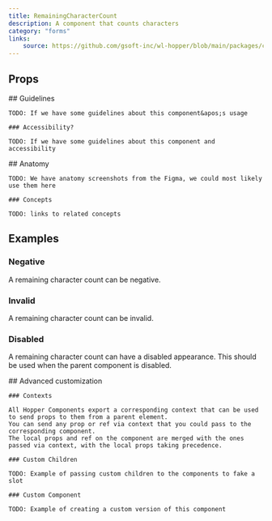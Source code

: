 ```yaml
---
title: RemainingCharacterCount
description: A component that counts characters
category: "forms"
links:
    source: https://github.com/gsoft-inc/wl-hopper/blob/main/packages/components/src/typography/Label/src/label.tsx
---
```

<Example src="inputs/docs/remainingCharacterCount/preview" isOpen />

## Props

<PropTable component="remainingCharacterCount" />

<FeatureFlag flag="next">
    ## Guidelines

    TODO: If we have some guidelines about this component&apos;s usage

    ### Accessibility?

    TODO: If we have some guidelines about this component and accessibility
</FeatureFlag>

<FeatureFlag flag="rc">
    ## Anatomy

    TODO: We have anatomy screenshots from the Figma, we could most likely use them here

    ### Concepts

    TODO: links to related concepts
</FeatureFlag>

## Examples

### Negative

A remaining character count can be negative.

<Example src="inputs/docs/remainingCharacterCount/negative"/>

### Invalid

A remaining character count can be invalid.

<Example src="inputs/docs/remainingCharacterCount/invalid"/>

### Disabled

A remaining character count can have a disabled appearance. This should be used when the parent component is disabled.

<Example src="inputs/docs/remainingCharacterCount/disabled"/>

<FeatureFlag flag="next">
    ## Advanced customization

    ### Contexts

    All Hopper Components export a corresponding context that can be used to send props to them from a parent element.
    You can send any prop or ref via context that you could pass to the corresponding component.
    The local props and ref on the component are merged with the ones passed via context, with the local props taking precedence.

    ### Custom Children

    TODO: Example of passing custom children to the components to fake a slot

    ### Custom Component

    TODO: Example of creating a custom version of this component
</FeatureFlag>
